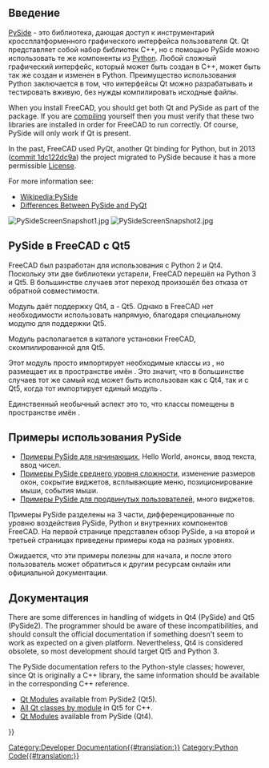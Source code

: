 <languages/>

{{Docnav/ru
|[[Pivy/ru|Pivy]]
|[[FeaturePython_Objects/ru|Объекты FeaturePython]]
}}

{{TOCright}}

<span id="Introduction"></span>
==Введение==

<div class="mw-translate-fuzzy">
[[PySide/ru|PySide]] - это библиотека, дающая доступ к инструментарий кроссплатформенного графического интерфейса пользователя Qt. Qt представляет собой набор библиотек C++, но с помощью PySide можно использовать те же компоненты из [[Python/ru|Python]]. Любой сложный графический интерфейс, который может быть создан в C++, может быть так же создан и изменен в Python. Преимущество использования Python заключается в том, что интерфейсы Qt можно разрабатывать и тестировать вживую, без нужды компилировать исходные файлы.
</div>

When you install FreeCAD, you should get both Qt and PySide as part of the package. If you are [[Compiling|compiling]] yourself then you must verify that these two libraries are installed in order for FreeCAD to run correctly. Of course, PySide will only work if Qt is present.

In the past, FreeCAD used PyQt, another Qt binding for Python, but in 2013 ([https://github.com/FreeCAD/FreeCAD/commit/1dc122dc9a commit 1dc122dc9a]) the project migrated to PySide because it has a more permissible [[License|License]].

For more information see:
* [https://en.wikipedia.org/wiki/PySide Wikipedia:PySide]
* [https://wiki.qt.io/Differences_Between_PySide_and_PyQt Differences Between PySide and PyQt]

[[File:PySideScreenSnapshot1.jpg]] [[File:PySideScreenSnapshot2.jpg]]
{{Caption|Examples created with PySide. Left: a simple dialog. Right: a more complex dialog with graphs.}}

<span id="PySide_in_FreeCAD_with_Qt5"></span>
==PySide в FreeCAD с Qt5==

FreeCAD был разработан для использования с Python 2 и Qt4. Поскольку эти две библиотеки устарели, FreeCAD перешёл на Python 3 и Qt5. В большинстве случаев этот переход произошёл без отказа от обратной совместимости.

<div class="mw-translate-fuzzy">
Модуль {{incode|PySide}} даёт поддержку Qt4, а {{incode|PySide2}} - Qt5. Однако в FreeCAD нет необходимости использовать {{incode|PySide2}} напрямую, благодаря специальному модулю {{incode|PySide}} для поддержки Qt5.
</div>

Модуль {{incode|PySide}} располагается в каталоге {{incode|Ext/}} установки FreeCAD, скомпилированной для Qt5.
{{Code|code=
/usr/share/freecad/Ext/PySide
}}

<div class="mw-translate-fuzzy">
Этот модуль просто импортирует необходимые классы из {{incode|PySide2}}, но размещает их в пространстве имён  {{incode|PySide}}. Это значит, что в большинстве случаев тот же самый код может быть использован как с Qt4, так и с Qt5, когда тот импортирует единый модуль {{incode|PySide}}.
</div>
{{Code|code=
PySide2.QtCore -> PySide.QtCore
PySide2.QtGui -> PySide.QtGui
PySide2.QtSvg -> PySide.QtSvg
PySide2.QtUiTools -> PySide.QtUiTools
}}

Единственный необычный аспект это то, что классы {{incode|PySide2.QtWidgets}} помещены в пространстве имён {{incode|PySide.QtGui}}.
{{Code|code=
PySide2.QtWidgets.QCheckBox -> PySide.QtGui.QCheckBox
}}
{{Top}}
<span id="Examples_of_PySide_use"></span>
==Примеры использования PySide==

* [[PySide_Beginner_Examples/ru|Примеры PySide для начинающих]], Hello World, анонсы, ввод текста, ввод чисел.
* [[PySide_Intermediate_Examples/ru|Примеры PySide среднего уровня сложности]], изменение размеров окон, сокрытие виджетов, всплывающие меню, позиционирование мыши, события мыши.
* [[PySide_Advanced_Examples/ru|Примеры PySide для продвинутых пользователей]], много виджетов.

Примеры PySide разделены на 3 части, дифференцированные по уровню воздействия PySide, Python и внутренних компонентов FreeCAD. На первой странице представлен обзор PySide, а на второй и третьей страницах приведены примеры кода на разных уровнях.

Ожидается, что эти примеры полезны для начала, и после этого пользователь может обратиться к другим ресурсам онлайн или официальной документации.
{{Top}}
<span id="Documentation"></span>
==Документация==

There are some differences in handling of widgets in Qt4 (PySide) and Qt5 (PySide2). The programmer should be aware of these incompatibilities, and should consult the official documentation if something doesn't seem to work as expected on a given platform. Nevertheless, Qt4 is considered obsolete, so most development should target Qt5 and Python 3.

The PySide documentation refers to the Python-style classes; however, since Qt is originally a C++ library, the same information should be available in the corresponding C++ reference.
* [https://doc.qt.io/qtforpython/modules.html Qt Modules] available from PySide2 (Qt5).
* [https://doc.qt.io/qt-5/modules-cpp.html All Qt classes by module] in Qt5 for C++.
* [https://deptinfo-ensip.univ-poitiers.fr/ENS/pyside-docs/index.html Qt Modules] available from PySide (Qt4).
{{Top}}

{{Docnav/ru
|[[Pivy/ru|Pivy]]
|[[FeaturePython_Objects/ru|Объекты FeaturePython]]
}}

{{Powerdocnavi{{#translation:}}}}
[[Category:Developer Documentation{{#translation:}}]]
[[Category:Python Code{{#translation:}}]]